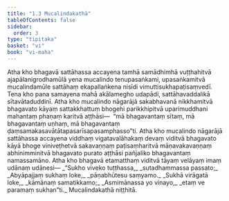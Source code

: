 ```yaml
---
title: "1.3 Mucalindakathā"
tableOfContents: false
sidebar:
  order: 3
type: "tipitaka"
basket: "vi"
book: "vi-maha"
---
```



<DynamicBreadcrumb />

<Division number="5" book="vi-maha" e="ch" v="3" p="3">

<Paragraph number="17" book="vi-maha">
Atha kho bhagavā sattāhassa accayena tamhā samādhimhā vuṭṭhahitvā ajapālanigrodhamūlā yena mucalindo tenupasaṅkami, upasaṅkamitvā mucalindamūle sattāhaṃ ekapallaṅkena nisīdi vimuttisukhapaṭisaṃvedī. Tena kho pana samayena mahā akālamegho udapādi, sattāhavaddalikā sītavātaduddinī. Atha kho mucalindo nāgarājā sakabhavanā nikkhamitvā bhagavato kāyaṃ sattakkhattuṃ bhogehi parikkhipitvā uparimuddhani mahantaṃ phaṇaṃ karitvā aṭṭhāsi—  “mā bhagavantaṃ sītaṃ, mā bhagavantaṃ uṇhaṃ, mā bhagavantaṃ ḍaṃsamakasavātātapasarīsapasamphasso”ti. Atha kho mucalindo nāgarājā sattāhassa accayena viddhaṃ vigatavalāhakaṃ devaṃ viditvā bhagavato kāyā bhoge viniveṭhetvā sakavaṇṇaṃ paṭisaṃharitvā māṇavakavaṇṇaṃ abhinimminitvā bhagavato purato aṭṭhāsi pañjaliko bhagavantaṃ namassamāno. Atha kho bhagavā etamatthaṃ viditvā tāyaṃ velāyaṃ imaṃ udānaṃ udānesi—
</Paragraph>

<Paragraph number="18" type="verses" book="vi-maha">
_“Sukho viveko tuṭṭhassa,_  
_sutadhammassa passato;_  
_Abyāpajjaṃ sukhaṃ loke,_  
_pāṇabhūtesu saṃyamo._  

</Paragraph>

<Paragraph number="19" type="verses" book="vi-maha">
_Sukhā virāgatā loke,_  
_kāmānaṃ samatikkamo;_  
_Asmimānassa yo vinayo,_  
_etaṃ ve paramaṃ sukhan”ti._  


</Paragraph>
</Division>

<Paragraph number="20" type="center" book="vi-maha">
Mucalindakathā niṭṭhitā.
</Paragraph>